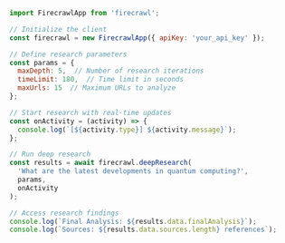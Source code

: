 ```js Node
import FirecrawlApp from 'firecrawl';

// Initialize the client
const firecrawl = new FirecrawlApp({ apiKey: 'your_api_key' });

// Define research parameters
const params = {
  maxDepth: 5,  // Number of research iterations
  timeLimit: 180,  // Time limit in seconds
  maxUrls: 15  // Maximum URLs to analyze
};

// Start research with real-time updates
const onActivity = (activity) => {
  console.log(`[${activity.type}] ${activity.message}`);
};

// Run deep research
const results = await firecrawl.deepResearch(
  'What are the latest developments in quantum computing?',
  params,
  onActivity
);

// Access research findings
console.log(`Final Analysis: ${results.data.finalAnalysis}`);
console.log(`Sources: ${results.data.sources.length} references`); 
```
